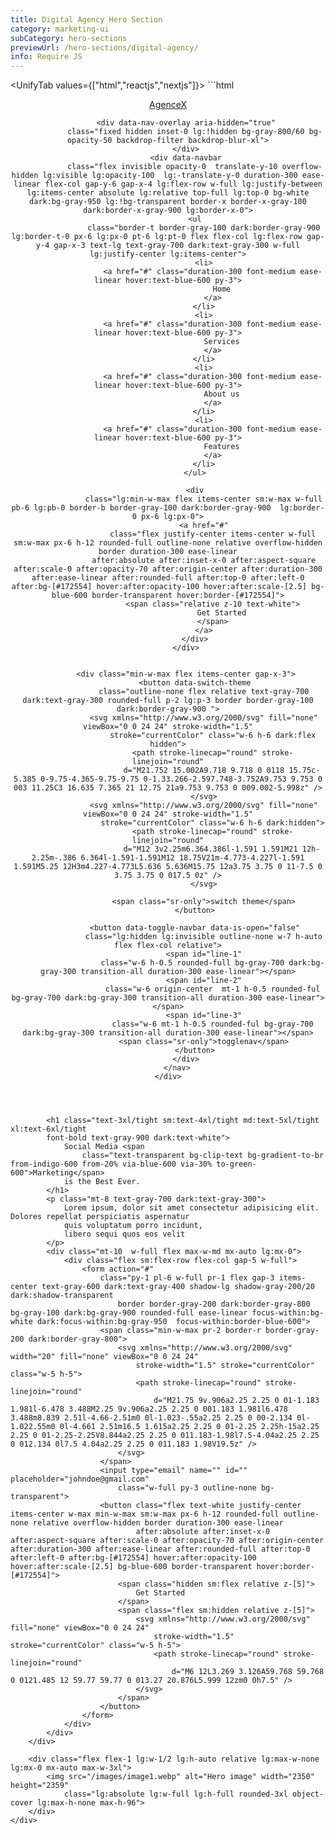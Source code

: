```yaml
---
title: Digital Agency Hero Section
category: marketing-ui
subCategory: hero-sections
previewUrl: /hero-sections/digital-agency/
info: Require JS
---
```


<UnifyTab values={["html","reactjs","nextjs"]}>
    <TabPanel value="html">
    ```html
<!-- 
    Add Styles
    button[data-toggle-navbar][data-is-open="true"] #line-1 {
        transform: translateY(0.375rem) rotate(40deg);
    }

    button[data-toggle-navbar][data-is-open="true"] #line-2 {
        transform: scaleX(0);
        opacity: 0;
    }

    button[data-toggle-navbar][data-is-open="true"] #line-3 {
        transform: translateY(-0.375rem) rotate(-40deg);
    }
-->
<header class="absolute inset-x-0 top-0 z-50 py-6">
    <div class="mx-auto lg:max-w-7xl w-full px-5 sm:px-10 md:px-12 lg:px-5">
        <nav class="w-full flex justify-between gap-6 relative">
            <div class="min-w-max inline-flex relative">
                <a href="/" class="relative flex items-center gap-3">
                    <div class="relative w-7 h-7 overflow-hidden flex rounded-xl">
                        <span class="absolute w-4 h-4 -top-1 -right-1 bg-green-500 rounded-md rotate-45"></span>
                        <span class="absolute w-4 h-4 -bottom-1 -right-1 bg-[#FCDC58] rounded-md rotate-45"></span>
                        <span class="absolute w-4 h-4 -bottom-1 -left-1 bg-blue-600 rounded-md rotate-45"></span>
                        <span
                            class="absolute w-2 h-2 rounded-full bg-gray-900 dark:bg-white top-1/2 left-1/2 -translate-x-1/2 -translate-y-1/2"></span>
                    </div>
                    <div class="inline-flex text-lg font-semibold text-gray-900 dark:text-white">
                        AgenceX
                    </div>
                </a>
            </div>

            <div data-nav-overlay aria-hidden="true"
                class="fixed hidden inset-0 lg:!hidden bg-gray-800/60 bg-opacity-50 backdrop-filter backdrop-blur-xl">
            </div>
            <div data-navbar
                class="flex invisible opacity-0  translate-y-10 overflow-hidden lg:visible lg:opacity-100  lg:-translate-y-0 duration-300 ease-linear flex-col gap-y-6 gap-x-4 lg:flex-row w-full lg:justify-between lg:items-center absolute lg:relative top-full lg:top-0 bg-white dark:bg-gray-950 lg:!bg-transparent border-x border-x-gray-100 dark:border-x-gray-900 lg:border-x-0">
                <ul
                    class="border-t border-gray-100 dark:border-gray-900 lg:border-t-0 px-6 lg:px-0 pt-6 lg:pt-0 flex flex-col lg:flex-row gap-y-4 gap-x-3 text-lg text-gray-700 dark:text-gray-300 w-full lg:justify-center lg:items-center">
                    <li>
                        <a href="#" class="duration-300 font-medium ease-linear hover:text-blue-600 py-3">
                            Home
                        </a>
                    </li>
                    <li>
                        <a href="#" class="duration-300 font-medium ease-linear hover:text-blue-600 py-3">
                            Services
                        </a>
                    </li>
                    <li>
                        <a href="#" class="duration-300 font-medium ease-linear hover:text-blue-600 py-3">
                            About us
                        </a>
                    </li>
                    <li>
                        <a href="#" class="duration-300 font-medium ease-linear hover:text-blue-600 py-3">
                            Features
                        </a>
                    </li>
                </ul>

                <div
                    class="lg:min-w-max flex items-center sm:w-max w-full pb-6 lg:pb-0 border-b border-gray-100 dark:border-gray-900  lg:border-0 px-6 lg:px-0">
                    <a href="#"
                        class="flex justify-center items-center w-full sm:w-max px-6 h-12 rounded-full outline-none relative overflow-hidden border duration-300 ease-linear
                    after:absolute after:inset-x-0 after:aspect-square after:scale-0 after:opacity-70 after:origin-center after:duration-300 after:ease-linear after:rounded-full after:top-0 after:left-0 after:bg-[#172554] hover:after:opacity-100 hover:after:scale-[2.5] bg-blue-600 border-transparent hover:border-[#172554]">
                        <span class="relative z-10 text-white">
                            Get Started
                        </span>
                    </a>
                </div>
            </div>


            <div class="min-w-max flex items-center gap-x-3">
                <button data-switch-theme
                    class="outline-none flex relative text-gray-700 dark:text-gray-300 rounded-full p-2 lg:p-3 border border-gray-100 dark:border-gray-900 ">
                    <svg xmlns="http://www.w3.org/2000/svg" fill="none" viewBox="0 0 24 24" stroke-width="1.5"
                        stroke="currentColor" class="w-6 h-6 dark:flex hidden">
                        <path stroke-linecap="round" stroke-linejoin="round"
                            d="M21.752 15.002A9.718 9.718 0 0118 15.75c-5.385 0-9.75-4.365-9.75-9.75 0-1.33.266-2.597.748-3.752A9.753 9.753 0 003 11.25C3 16.635 7.365 21 12.75 21a9.753 9.753 0 009.002-5.998z" />
                    </svg>
                    <svg xmlns="http://www.w3.org/2000/svg" fill="none" viewBox="0 0 24 24" stroke-width="1.5"
                        stroke="currentColor" class="w-6 h-6 dark:hidden">
                        <path stroke-linecap="round" stroke-linejoin="round"
                            d="M12 3v2.25m6.364.386l-1.591 1.591M21 12h-2.25m-.386 6.364l-1.591-1.591M12 18.75V21m-4.773-4.227l-1.591 1.591M5.25 12H3m4.227-4.773L5.636 5.636M15.75 12a3.75 3.75 0 11-7.5 0 3.75 3.75 0 017.5 0z" />
                    </svg>

                    <span class="sr-only">switch theme</span>
                </button>

                <button data-toggle-navbar data-is-open="false"
                    class="lg:hidden lg:invisible outline-none w-7 h-auto flex flex-col relative">
                    <span id="line-1"
                        class="w-6 h-0.5 rounded-full bg-gray-700 dark:bg-gray-300 transition-all duration-300 ease-linear"></span>
                    <span id="line-2"
                        class="w-6 origin-center  mt-1 h-0.5 rounded-ful bg-gray-700 dark:bg-gray-300 transition-all duration-300 ease-linear"></span>
                    <span id="line-3"
                        class="w-6 mt-1 h-0.5 rounded-ful bg-gray-700 dark:bg-gray-300 transition-all duration-300 ease-linear"></span>
                    <span class="sr-only">togglenav</span>
                </button>
            </div>
        </nav>
    </div>
</header>

<section class="relative pt-32 lg:pt-36">
    <div
        class="mx-auto lg:max-w-7xl w-full px-5 sm:px-10 md:px-12 lg:px-5 flex flex-col lg:flex-row gap-10 lg:gap-12">
        <div class="absolute w-full lg:w-1/2 inset-y-0 lg:right-0 hidden lg:block">
            <span
                class="absolute -left-6 md:left-4 top-24 lg:top-28 w-24 h-24 rotate-90 skew-x-12 rounded-3xl bg-green-400 blur-xl opacity-60 lg:opacity-95 lg:block hidden"></span>
            <span class="absolute right-4 bottom-12 w-24 h-24 rounded-3xl bg-blue-600 blur-xl opacity-80"></span>
        </div>
        <span
            class="w-4/12 lg:w-2/12 aspect-square bg-gradient-to-tr from-blue-600 to-green-400 absolute -top-5 lg:left-0 rounded-full skew-y-12 blur-2xl opacity-40 skew-x-12 rotate-90"></span>
        <div class="relative flex flex-col items-center text-center lg:text-left lg:py-7 xl:py-8 
            lg:items-start lg:max-w-none max-w-3xl mx-auto lg:mx-0 lg:flex-1 lg:w-1/2">

            <h1 class="text-3xl/tight sm:text-4xl/tight md:text-5xl/tight xl:text-6xl/tight
            font-bold text-gray-900 dark:text-white">
                Social Media <span
                    class="text-transparent bg-clip-text bg-gradient-to-br from-indigo-600 from-20% via-blue-600 via-30% to-green-600">Marketing</span>
                is the Best Ever.
            </h1>
            <p class="mt-8 text-gray-700 dark:text-gray-300">
                Lorem ipsum, dolor sit amet consectetur adipisicing elit. Dolores repellat perspiciatis aspernatur
                quis voluptatum porro incidunt,
                libero sequi quos eos velit
            </p>
            <div class="mt-10  w-full flex max-w-md mx-auto lg:mx-0">
                <div class="flex sm:flex-row flex-col gap-5 w-full">
                    <form action="#"
                        class="py-1 pl-6 w-full pr-1 flex gap-3 items-center text-gray-600 dark:text-gray-400 shadow-lg shadow-gray-200/20 dark:shadow-transparent
                            border border-gray-200 dark:border-gray-800 bg-gray-100 dark:bg-gray-900 rounded-full ease-linear focus-within:bg-white dark:focus-within:bg-gray-950  focus-within:border-blue-600">
                        <span class="min-w-max pr-2 border-r border-gray-200 dark:border-gray-800">
                            <svg xmlns="http://www.w3.org/2000/svg" width="20" fill="none" viewBox="0 0 24 24"
                                stroke-width="1.5" stroke="currentColor" class="w-5 h-5">
                                <path stroke-linecap="round" stroke-linejoin="round"
                                    d="M21.75 9v.906a2.25 2.25 0 01-1.183 1.981l-6.478 3.488M2.25 9v.906a2.25 2.25 0 001.183 1.981l6.478 3.488m8.839 2.51l-4.66-2.51m0 0l-1.023-.55a2.25 2.25 0 00-2.134 0l-1.022.55m0 0l-4.661 2.51m16.5 1.615a2.25 2.25 0 01-2.25 2.25h-15a2.25 2.25 0 01-2.25-2.25V8.844a2.25 2.25 0 011.183-1.98l7.5-4.04a2.25 2.25 0 012.134 0l7.5 4.04a2.25 2.25 0 011.183 1.98V19.5z" />
                            </svg>
                        </span>
                        <input type="email" name="" id="" placeholder="johndoe@gmail.com"
                            class="w-full py-3 outline-none bg-transparent">
                        <button class="flex text-white justify-center items-center w-max min-w-max sm:w-max px-6 h-12 rounded-full outline-none relative overflow-hidden border duration-300 ease-linear
                                after:absolute after:inset-x-0 after:aspect-square after:scale-0 after:opacity-70 after:origin-center after:duration-300 after:ease-linear after:rounded-full after:top-0 after:left-0 after:bg-[#172554] hover:after:opacity-100 hover:after:scale-[2.5] bg-blue-600 border-transparent hover:border-[#172554]">
                            <span class="hidden sm:flex relative z-[5]">
                                Get Started
                            </span>
                            <span class="flex sm:hidden relative z-[5]">
                                <svg xmlns="http://www.w3.org/2000/svg" fill="none" viewBox="0 0 24 24"
                                    stroke-width="1.5" stroke="currentColor" class="w-5 h-5">
                                    <path stroke-linecap="round" stroke-linejoin="round"
                                        d="M6 12L3.269 3.126A59.768 59.768 0 0121.485 12 59.77 59.77 0 013.27 20.876L5.999 12zm0 0h7.5" />
                                </svg>
                            </span>
                        </button>
                    </form>
                </div>
            </div>
        </div>

        <div class="flex flex-1 lg:w-1/2 lg:h-auto relative lg:max-w-none lg:mx-0 mx-auto max-w-3xl">
            <img src="/images/image1.webp" alt="Hero image" width="2350" height="2359"
                class="lg:absolute lg:w-full lg:h-full rounded-3xl object-cover lg:max-h-none max-h-96">
        </div>
    </div>
</section>
<!-- <script>
    const btnHumb = document.querySelector("[data-toggle-navbar]")
    const navbar = document.querySelector("[data-navbar]")
    const overlay = document.querySelector("[data-nav-overlay]")
    if (btnHumb && navbar) {
        const toggleBtnAttr = () => {
            const isOpen = btnHumb.getAttribute("data-is-open")
            btnHumb.setAttribute("data-is-open", isOpen === "true" ? "false" : "true")
            if (isOpen === "false") {
                document.body.classList.toggle("overflow-y-auto")
                overlay.classList.toggle("hidden")
            } else {
                document.body.classList.add("overflow-y-auto")
                overlay.classList.add("hidden")
            }
        }
        btnHumb.addEventListener("click", () => {
            navbar.classList.toggle("invisible")
            navbar.classList.toggle("opacity-0")
            navbar.classList.toggle("translate-y-10")
            toggleBtnAttr()
        })

        overlay.addEventListener("click", () => {
            navbar.classList.add("invisible")
            navbar.classList.add("opacity-0")
            navbar.classList.add("translate-y-10")
            toggleBtnAttr()
        })
    }
</script> -->
    ```
    </TabPanel>
    <TabPanel value="reactjs">
    ```jsx
import { useState } from 'react'

const Navbar = () => {
    const [openNavbar, setOpenNavbar] = useState(false)
    const toggleNavbar = () => {
        setOpenNavbar(openNavbar => !openNavbar)
    }
    const closeNavbar = () => {
        setOpenNavbar(false)
    }
    return (
        <header className="absolute inset-x-0 top-0 z-50 py-6">
            <div className="mx-auto lg:max-w-7xl w-full px-5 sm:px-10 md:px-12 lg:px-5">
                <nav className="w-full flex justify-between gap-6 relative">
                    <div className="min-w-max inline-flex relative">
                        <a href="/" className="relative flex items-center gap-3">
                            <div className="relative w-7 h-7 overflow-hidden flex rounded-xl">
                                <span className="absolute w-4 h-4 -top-1 -right-1 bg-green-500 rounded-md rotate-45" />
                                <span className="absolute w-4 h-4 -bottom-1 -right-1 bg-[#FCDC58] rounded-md rotate-45" />
                                <span className="absolute w-4 h-4 -bottom-1 -left-1 bg-blue-600 rounded-md rotate-45" />
                                <span className="absolute w-2 h-2 rounded-full bg-gray-900 dark:bg-white top-1/2 left-1/2 -translate-x-1/2 -translate-y-1/2" />
                            </div>
                            <div className="inline-flex text-lg font-semibold text-gray-900 dark:text-white">
                                AgenceX
                            </div>
                        </a>
                    </div>
                    <div onClick={() => { closeNavbar() }} aria-hidden="true" className={`
                        fixed inset-0 bg-gray-800/60 bg-opacity-50 backdrop-filter backdrop-blur-xl
                        ${openNavbar ? "flex lg:hidden" : "hidden"}
                    `} />
                    <div className={`
                        flex  overflow-hidden duration-300 ease-linear flex-col gap-y-6 gap-x-4 lg:flex-row w-full lg:justify-between lg:items-center absolute lg:relative top-full lg:top-0 bg-white dark:bg-gray-950 lg:!bg-transparent border-x border-x-gray-100 dark:border-x-gray-900 lg:border-x-0
                        ${openNavbar ? "visible opacity-100 translate-y-0" : "invisible opacity-0  translate-y-10 lg:visible lg:opacity-100  lg:-translate-y-0"}
                    `}>
                        <ul className="border-t border-gray-100 dark:border-gray-900 lg:border-t-0 px-6 lg:px-0 pt-6 lg:pt-0 flex flex-col lg:flex-row gap-y-4 gap-x-3 text-lg text-gray-700 dark:text-gray-300 w-full lg:justify-center lg:items-center">
                            <li>
                                <a href="#" className="duration-300 font-medium ease-linear hover:text-blue-600 py-3">
                                    Home
                                </a>
                            </li>
                            <li>
                                <a href="#" className="duration-300 font-medium ease-linear hover:text-blue-600 py-3">
                                    Services
                                </a>
                            </li>
                            <li>
                                <a href="#" className="duration-300 font-medium ease-linear hover:text-blue-600 py-3">
                                    About us
                                </a>
                            </li>
                            <li>
                                <a href="#" className="duration-300 font-medium ease-linear hover:text-blue-600 py-3">
                                    Features
                                </a>
                            </li>
                        </ul>
                        <div className="lg:min-w-max flex items-center sm:w-max w-full pb-6 lg:pb-0 border-b border-gray-100 dark:border-gray-900  lg:border-0 px-6 lg:px-0">
                            <a href="#" className="flex justify-center items-center w-full sm:w-max px-6 h-12 rounded-full outline-none relative overflow-hidden border duration-300 ease-linear after:absolute after:inset-x-0 after:aspect-square after:scale-0 after:opacity-70 after:origin-center after:duration-300 after:ease-linear after:rounded-full after:top-0 after:left-0 after:bg-[#172554] hover:after:opacity-100 hover:after:scale-[2.5] bg-blue-600 border-transparent hover:border-[#172554]">
                                <span className="relative z-10 text-white">
                                    Get Started
                                </span>
                            </a>
                        </div>
                    </div>
                    <div className="min-w-max flex items-center gap-x-3">
                        <button className="outline-none flex relative text-gray-700 dark:text-gray-300 rounded-full p-2 lg:p-3 border border-gray-100 dark:border-gray-900 ">
                            <svg xmlns="http://www.w3.org/2000/svg" fill="none" viewBox="0 0 24 24" strokeWidth="1.5" stroke="currentColor" className="w-6 h-6 dark:flex hidden">
                                <path strokeLinecap="round" strokeLinejoin="round" d="M21.752 15.002A9.718 9.718 0 0118 15.75c-5.385 0-9.75-4.365-9.75-9.75 0-1.33.266-2.597.748-3.752A9.753 9.753 0 003 11.25C3 16.635 7.365 21 12.75 21a9.753 9.753 0 009.002-5.998z" />
                            </svg>
                            <svg xmlns="http://www.w3.org/2000/svg" fill="none" viewBox="0 0 24 24" strokeWidth="1.5" stroke="currentColor" className="w-6 h-6 dark:hidden">
                                <path strokeLinecap="round" strokeLinejoin="round" d="M12 3v2.25m6.364.386l-1.591 1.591M21 12h-2.25m-.386 6.364l-1.591-1.591M12 18.75V21m-4.773-4.227l-1.591 1.591M5.25 12H3m4.227-4.773L5.636 5.636M15.75 12a3.75 3.75 0 11-7.5 0 3.75 3.75 0 017.5 0z" />
                            </svg>
                            <span className="sr-only">switch theme</span>
                        </button>
                        <button onClick={() => {
                            toggleNavbar()
                        }} className="lg:hidden lg:invisible  outline-none w-7 h-auto flex flex-col relative">
                            <span className="sr-only">
                                toggle navbar
                            </span>
                            <span className={`
                  w-6 h-0.5 rounded-full bg-gray-700 dark:bg-gray-300 transition-transform duration-300 ease-linear
                  ${openNavbar ? "translate-y-1.5 rotate-[40deg]" : ""}
                `} />
                            <span className={`
                  w-6 h-0.5 rounded-full bg-gray-700 dark:bg-gray-300 origin-center  mt-1  transition-all duration-300 ease-linear
                  ${openNavbar ? "scale-x-0 opacity-0" : ""}
                `} />
                            <span className={`
                  w-6 h-0.5 rounded-full bg-gray-700 dark:bg-gray-300 mt-1 transition-all duration-300 ease-linear
                  ${openNavbar ? "-translate-y-1.5 -rotate-[40deg]" : ""}
                `} />
                        </button>
                    </div>
                </nav>
            </div>
        </header>
    )
}

export default function HeroSection() {
    return (
        <>
            <Navbar />
            <section className="relative pt-32 lg:pt-36">
                <div className="mx-auto lg:max-w-7xl w-full px-5 sm:px-10 md:px-12 lg:px-5 flex flex-col lg:flex-row gap-10 lg:gap-12">
                    <div className="absolute w-full lg:w-1/2 inset-y-0 lg:right-0 hidden lg:block">
                        <span className="absolute -left-6 md:left-4 top-24 lg:top-28 w-24 h-24 rotate-90 skew-x-12 rounded-3xl bg-green-400 blur-xl opacity-60 lg:opacity-95 lg:block hidden" />
                        <span className="absolute right-4 bottom-12 w-24 h-24 rounded-3xl bg-blue-600 blur-xl opacity-80" />
                    </div>
                    <span className="w-4/12 lg:w-2/12 aspect-square bg-gradient-to-tr from-blue-600 to-green-400 absolute -top-5 lg:left-0 rounded-full skew-y-12 blur-2xl opacity-40 skew-x-12 rotate-90" />
                    <div className="relative flex flex-col items-center text-center lg:text-left lg:py-7 xl:py-8 
          lg:items-start lg:max-w-none max-w-3xl mx-auto lg:mx-0 lg:flex-1 lg:w-1/2">
                        <h1 className="text-3xl/tight sm:text-4xl/tight md:text-5xl/tight xl:text-6xl/tight
       font-bold text-gray-900 dark:text-white">
                            Social Media <span className="text-transparent bg-clip-text bg-gradient-to-br from-indigo-600 from-20% via-blue-600 via-30% to-green-600">Marketing</span>
                            is the Best Ever.
                        </h1>
                        <p className="mt-8 text-gray-700 dark:text-gray-300">
                            Lorem ipsum, dolor sit amet consectetur adipisicing elit. Dolores repellat perspiciatis aspernatur
                            quis voluptatum porro incidunt,
                            libero sequi quos eos velit
                        </p>
                        <div className="mt-10  w-full flex max-w-md mx-auto lg:mx-0">
                            <div className="flex sm:flex-row flex-col gap-5 w-full">
                                <form action="#" className="py-1 pl-6 w-full pr-1 flex gap-3 items-center text-gray-600 dark:text-gray-400 shadow-lg shadow-gray-200/20 dark:shadow-transparent
                          border border-gray-200 dark:border-gray-800 bg-gray-100 dark:bg-gray-900 rounded-full ease-linear focus-within:bg-white dark:focus-within:bg-gray-950  focus-within:border-blue-600">
                                    <span className="min-w-max pr-2 border-r border-gray-200 dark:border-gray-800">
                                        <svg xmlns="http://www.w3.org/2000/svg" width={20} fill="none" viewBox="0 0 24 24" strokeWidth="1.5" stroke="currentColor" className="w-5 h-5">
                                            <path strokeLinecap="round" strokeLinejoin="round" d="M21.75 9v.906a2.25 2.25 0 01-1.183 1.981l-6.478 3.488M2.25 9v.906a2.25 2.25 0 001.183 1.981l6.478 3.488m8.839 2.51l-4.66-2.51m0 0l-1.023-.55a2.25 2.25 0 00-2.134 0l-1.022.55m0 0l-4.661 2.51m16.5 1.615a2.25 2.25 0 01-2.25 2.25h-15a2.25 2.25 0 01-2.25-2.25V8.844a2.25 2.25 0 011.183-1.98l7.5-4.04a2.25 2.25 0 012.134 0l7.5 4.04a2.25 2.25 0 011.183 1.98V19.5z" />
                                        </svg>
                                    </span>
                                    <input type="email" name="" id="" placeholder="johndoe@gmail.com" className="w-full py-3 outline-none bg-transparent" />
                                    <button className="flex text-white justify-center items-center w-max min-w-max sm:w-max px-6 h-12 rounded-full outline-none relative overflow-hidden border duration-300 ease-linear
                              after:absolute after:inset-x-0 after:aspect-square after:scale-0 after:opacity-70 after:origin-center after:duration-300 after:ease-linear after:rounded-full after:top-0 after:left-0 after:bg-[#172554] hover:after:opacity-100 hover:after:scale-[2.5] bg-blue-600 border-transparent hover:border-[#172554]">
                                        <span className="hidden sm:flex relative z-[5]">
                                            Get Started
                                        </span>
                                        <span className="flex sm:hidden relative z-[5]">
                                            <svg xmlns="http://www.w3.org/2000/svg" fill="none" viewBox="0 0 24 24" strokeWidth="1.5" stroke="currentColor" className="w-5 h-5">
                                                <path strokeLinecap="round" strokeLinejoin="round" d="M6 12L3.269 3.126A59.768 59.768 0 0121.485 12 59.77 59.77 0 013.27 20.876L5.999 12zm0 0h7.5" />
                                            </svg>
                                        </span>
                                    </button>
                                </form>
                            </div>
                        </div>
                    </div>
                    <div className="flex flex-1 lg:w-1/2 lg:h-auto relative lg:max-w-none lg:mx-0 mx-auto max-w-3xl">
                        <img src="/images/image1.webp" alt="Hero image" width={2350} height={2359} className="lg:absolute lg:w-full lg:h-full rounded-3xl object-cover lg:max-h-none max-h-96" />
                    </div>
                </div>
            </section>
        </>
    )
}
    ```
    </TabPanel>
    <TabPanel value="nextjs">
    ```jsx
"use client"
import Image from 'next/image'
import Link from 'next/link'
import { useState } from 'react'

const Navbar = () => {
    const [openNavbar, setOpenNavbar] = useState(false)
    const toggleNavbar = () => {
        setOpenNavbar(openNavbar => !openNavbar)
    }
    const closeNavbar = () => {
        setOpenNavbar(false)
    }
    return (
        <header className="absolute inset-x-0 top-0 z-50 py-6">
            <div className="mx-auto lg:max-w-7xl w-full px-5 sm:px-10 md:px-12 lg:px-5">
                <nav className="w-full flex justify-between gap-6 relative">
                    <div className="min-w-max inline-flex relative">
                        <Link href="/" className="relative flex items-center gap-3">
                            <div className="relative w-7 h-7 overflow-hidden flex rounded-xl">
                                <span className="absolute w-4 h-4 -top-1 -right-1 bg-green-500 rounded-md rotate-45" />
                                <span className="absolute w-4 h-4 -bottom-1 -right-1 bg-[#FCDC58] rounded-md rotate-45" />
                                <span className="absolute w-4 h-4 -bottom-1 -left-1 bg-blue-600 rounded-md rotate-45" />
                                <span className="absolute w-2 h-2 rounded-full bg-gray-900 dark:bg-white top-1/2 left-1/2 -translate-x-1/2 -translate-y-1/2" />
                            </div>
                            <div className="inline-flex text-lg font-semibold text-gray-900 dark:text-white">
                                AgenceX
                            </div>
                        </Link>
                    </div>
                    <div onClick={() => { closeNavbar() }} aria-hidden="true" className={`
                        fixed inset-0 bg-gray-800/60 bg-opacity-50 backdrop-filter backdrop-blur-xl
                        ${openNavbar ? "flex lg:hidden" : "hidden"}
                    `} />
                    <div className={`
                        flex  overflow-hidden duration-300 ease-linear flex-col gap-y-6 gap-x-4 lg:flex-row w-full lg:justify-between lg:items-center absolute lg:relative top-full lg:top-0 bg-white dark:bg-gray-950 lg:!bg-transparent border-x border-x-gray-100 dark:border-x-gray-900 lg:border-x-0
                        ${openNavbar ? "visible opacity-100 translate-y-0" : "invisible opacity-0  translate-y-10 lg:visible lg:opacity-100  lg:-translate-y-0"}
                    `}>
                        <ul className="border-t border-gray-100 dark:border-gray-900 lg:border-t-0 px-6 lg:px-0 pt-6 lg:pt-0 flex flex-col lg:flex-row gap-y-4 gap-x-3 text-lg text-gray-700 dark:text-gray-300 w-full lg:justify-center lg:items-center">
                            <li>
                                <Link href="#" className="duration-300 font-medium ease-linear hover:text-blue-600 py-3">
                                    Home
                                </Link>
                            </li>
                            <li>
                                <Link href="#" className="duration-300 font-medium ease-linear hover:text-blue-600 py-3">
                                    Services
                                </Link>
                            </li>
                            <li>
                                <Link href="#" className="duration-300 font-medium ease-linear hover:text-blue-600 py-3">
                                    About us
                                </Link>
                            </li>
                            <li>
                                <Link href="#" className="duration-300 font-medium ease-linear hover:text-blue-600 py-3">
                                    Features
                                </Link>
                            </li>
                        </ul>
                        <div className="lg:min-w-max flex items-center sm:w-max w-full pb-6 lg:pb-0 border-b border-gray-100 dark:border-gray-900  lg:border-0 px-6 lg:px-0">
                            <Link href="#" className="flex justify-center items-center w-full sm:w-max px-6 h-12 rounded-full outline-none relative overflow-hidden border duration-300 ease-linear after:absolute after:inset-x-0 after:aspect-square after:scale-0 after:opacity-70 after:origin-center after:duration-300 after:ease-linear after:rounded-full after:top-0 after:left-0 after:bg-[#172554] hover:after:opacity-100 hover:after:scale-[2.5] bg-blue-600 border-transparent hover:border-[#172554]">
                                <span className="relative z-10 text-white">
                                    Get Started
                                </span>
                            </Link>
                        </div>
                    </div>
                    <div className="min-w-max flex items-center gap-x-3">
                        <button className="outline-none flex relative text-gray-700 dark:text-gray-300 rounded-full p-2 lg:p-3 border border-gray-100 dark:border-gray-900 ">
                            <svg xmlns="http://www.w3.org/2000/svg" fill="none" viewBox="0 0 24 24" strokeWidth="1.5" stroke="currentColor" className="w-6 h-6 dark:flex hidden">
                                <path strokeLinecap="round" strokeLinejoin="round" d="M21.752 15.002A9.718 9.718 0 0118 15.75c-5.385 0-9.75-4.365-9.75-9.75 0-1.33.266-2.597.748-3.752A9.753 9.753 0 003 11.25C3 16.635 7.365 21 12.75 21a9.753 9.753 0 009.002-5.998z" />
                            </svg>
                            <svg xmlns="http://www.w3.org/2000/svg" fill="none" viewBox="0 0 24 24" strokeWidth="1.5" stroke="currentColor" className="w-6 h-6 dark:hidden">
                                <path strokeLinecap="round" strokeLinejoin="round" d="M12 3v2.25m6.364.386l-1.591 1.591M21 12h-2.25m-.386 6.364l-1.591-1.591M12 18.75V21m-4.773-4.227l-1.591 1.591M5.25 12H3m4.227-4.773L5.636 5.636M15.75 12a3.75 3.75 0 11-7.5 0 3.75 3.75 0 017.5 0z" />
                            </svg>
                            <span className="sr-only">switch theme</span>
                        </button>
                        <button onClick={() => {
                            toggleNavbar()
                        }} className="lg:hidden lg:invisible  outline-none w-7 h-auto flex flex-col relative">
                            <span className="sr-only">
                                toggle navbar
                            </span>
                            <span className={`
                  w-6 h-0.5 rounded-full bg-gray-700 dark:bg-gray-300 transition-transform duration-300 ease-linear
                  ${openNavbar ? "translate-y-1.5 rotate-[40deg]" : ""}
                `} />
                            <span className={`
                  w-6 h-0.5 rounded-full bg-gray-700 dark:bg-gray-300 origin-center  mt-1  transition-all duration-300 ease-linear
                  ${openNavbar ? "scale-x-0 opacity-0" : ""}
                `} />
                            <span className={`
                  w-6 h-0.5 rounded-full bg-gray-700 dark:bg-gray-300 mt-1 transition-all duration-300 ease-linear
                  ${openNavbar ? "-translate-y-1.5 -rotate-[40deg]" : ""}
                `} />
                        </button>
                    </div>
                </nav>
            </div>
        </header>
    )
}

export default function HeroSection() {
    return (
        <>
            <Navbar />
            <section className="relative pt-32 lg:pt-36">
                <div className="mx-auto lg:max-w-7xl w-full px-5 sm:px-10 md:px-12 lg:px-5 flex flex-col lg:flex-row gap-10 lg:gap-12">
                    <div className="absolute w-full lg:w-1/2 inset-y-0 lg:right-0 hidden lg:block">
                        <span className="absolute -left-6 md:left-4 top-24 lg:top-28 w-24 h-24 rotate-90 skew-x-12 rounded-3xl bg-green-400 blur-xl opacity-60 lg:opacity-95 lg:block hidden" />
                        <span className="absolute right-4 bottom-12 w-24 h-24 rounded-3xl bg-blue-600 blur-xl opacity-80" />
                    </div>
                    <span className="w-4/12 lg:w-2/12 aspect-square bg-gradient-to-tr from-blue-600 to-green-400 absolute -top-5 lg:left-0 rounded-full skew-y-12 blur-2xl opacity-40 skew-x-12 rotate-90" />
                    <div className="relative flex flex-col items-center text-center lg:text-left lg:py-7 xl:py-8 
          lg:items-start lg:max-w-none max-w-3xl mx-auto lg:mx-0 lg:flex-1 lg:w-1/2">
                        <h1 className="text-3xl/tight sm:text-4xl/tight md:text-5xl/tight xl:text-6xl/tight
       font-bold text-gray-900 dark:text-white">
                            Social Media <span className="text-transparent bg-clip-text bg-gradient-to-br from-indigo-600 from-20% via-blue-600 via-30% to-green-600">Marketing</span>
                            is the Best Ever.
                        </h1>
                        <p className="mt-8 text-gray-700 dark:text-gray-300">
                            Lorem ipsum, dolor sit amet consectetur adipisicing elit. Dolores repellat perspiciatis aspernatur
                            quis voluptatum porro incidunt,
                            libero sequi quos eos velit
                        </p>
                        <div className="mt-10  w-full flex max-w-md mx-auto lg:mx-0">
                            <div className="flex sm:flex-row flex-col gap-5 w-full">
                                <form action="#" className="py-1 pl-6 w-full pr-1 flex gap-3 items-center text-gray-600 dark:text-gray-400 shadow-lg shadow-gray-200/20 dark:shadow-transparent
                          border border-gray-200 dark:border-gray-800 bg-gray-100 dark:bg-gray-900 rounded-full ease-linear focus-within:bg-white dark:focus-within:bg-gray-950  focus-within:border-blue-600">
                                    <span className="min-w-max pr-2 border-r border-gray-200 dark:border-gray-800">
                                        <svg xmlns="http://www.w3.org/2000/svg" width={20} fill="none" viewBox="0 0 24 24" strokeWidth="1.5" stroke="currentColor" className="w-5 h-5">
                                            <path strokeLinecap="round" strokeLinejoin="round" d="M21.75 9v.906a2.25 2.25 0 01-1.183 1.981l-6.478 3.488M2.25 9v.906a2.25 2.25 0 001.183 1.981l6.478 3.488m8.839 2.51l-4.66-2.51m0 0l-1.023-.55a2.25 2.25 0 00-2.134 0l-1.022.55m0 0l-4.661 2.51m16.5 1.615a2.25 2.25 0 01-2.25 2.25h-15a2.25 2.25 0 01-2.25-2.25V8.844a2.25 2.25 0 011.183-1.98l7.5-4.04a2.25 2.25 0 012.134 0l7.5 4.04a2.25 2.25 0 011.183 1.98V19.5z" />
                                        </svg>
                                    </span>
                                    <input type="email" name="" id="" placeholder="johndoe@gmail.com" className="w-full py-3 outline-none bg-transparent" />
                                    <button className="flex text-white justify-center items-center w-max min-w-max sm:w-max px-6 h-12 rounded-full outline-none relative overflow-hidden border duration-300 ease-linear
                              after:absolute after:inset-x-0 after:aspect-square after:scale-0 after:opacity-70 after:origin-center after:duration-300 after:ease-linear after:rounded-full after:top-0 after:left-0 after:bg-[#172554] hover:after:opacity-100 hover:after:scale-[2.5] bg-blue-600 border-transparent hover:border-[#172554]">
                                        <span className="hidden sm:flex relative z-[5]">
                                            Get Started
                                        </span>
                                        <span className="flex sm:hidden relative z-[5]">
                                            <svg xmlns="http://www.w3.org/2000/svg" fill="none" viewBox="0 0 24 24" strokeWidth="1.5" stroke="currentColor" className="w-5 h-5">
                                                <path strokeLinecap="round" strokeLinejoin="round" d="M6 12L3.269 3.126A59.768 59.768 0 0121.485 12 59.77 59.77 0 013.27 20.876L5.999 12zm0 0h7.5" />
                                            </svg>
                                        </span>
                                    </button>
                                </form>
                            </div>
                        </div>
                    </div>
                    <div className="flex flex-1 lg:w-1/2 lg:h-auto relative lg:max-w-none lg:mx-0 mx-auto max-w-3xl">
                        <Image src="/images/image1.webp" alt="Hero image" width={2350} height={2359} className="lg:absolute lg:w-full lg:h-full rounded-3xl object-cover lg:max-h-none max-h-96" />
                    </div>
                </div>
            </section>
        </>
    )
}
    ```
    </TabPanel>
</UnifyTab>
